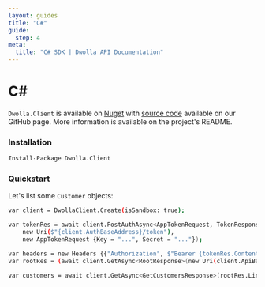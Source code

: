 ```yaml
---
layout: guides
title: "C#"
guide:
  step: 4
meta:
  title: "C# SDK | Dwolla API Documentation"
---
```


# C&#35;

`Dwolla.Client` is available on [Nuget](https://www.nuget.org/packages/Dwolla.Client/) with
[source code](https://github.com/Dwolla/dwolla-v2-csharp) available on our GitHub page. More
information is available on the project's README.

### Installation

```bash
Install-Package Dwolla.Client
```

### Quickstart

Let's list some `Customer` objects:

```bash
var client = DwollaClient.Create(isSandbox: true);

var tokenRes = await client.PostAuthAsync<AppTokenRequest, TokenResponse>(
    new Uri($"{client.AuthBaseAddress}/token"),
    new AppTokenRequest {Key = "...", Secret = "..."});

var headers = new Headers {{"Authorization", $"Bearer {tokenRes.Content.Token}"}};
var rootRes = (await client.GetAsync<RootResponse>(new Uri(client.ApiBaseAddress), headers)).Content;

var customers = await client.GetAsync<GetCustomersResponse>(rootRes.Links["customers"].Href, headers);
```
